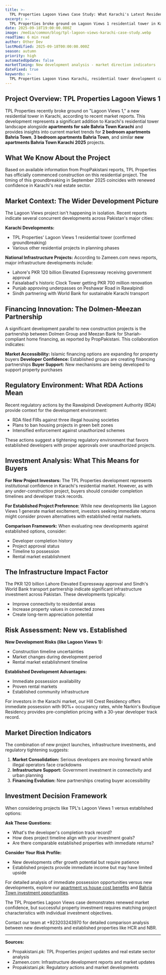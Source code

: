 ```yaml
---
title: >-
  TPL Properties Lagoon Views Case Study: What Karachi's Latest Residential Tower Reveals About Market Direction
excerpt: >-
  TPL Properties broke ground on Lagoon Views 1 residential tower in Karachi. Here's what this development tells us about current market trends and investment opportunities.
date: 2025-09-18T19:00:00.000Z
image: /media/common/blog/tpl-lagoon-views-karachi-case-study.webp
readTime: 6 min read
author: Other Dev
lastModified: 2025-09-18T00:00:00.000Z
season: autumn
priority: high
automatedUpdate: false
marketTiming: New development analysis - market direction indicators
dateFixed: true
keywords: >-
  TPL Properties Lagoon Views Karachi, residential tower development case study, Karachi property investment trends, new vs established developments
---
```


## Project Overview: TPL Properties Lagoon Views 1

TPL Properties recently broke ground on "Lagoon Views 1," a new residential tower in Karachi, according to recent market reports. This development represents a significant addition to Karachi's residential tower landscape alongside **apartments for sale Bahria Town Karachi** and provides insights into current market trends for **2 bedroom apartments Bahria Town**, **3 bedroom apartments Bahria Town**, and similar **new apartments Bahria Town Karachi 2025** projects.

## What We Know About the Project

Based on available information from PropPakistani reports, TPL Properties has officially commenced construction on this residential project. The timing of this groundbreaking in September 2025 coincides with renewed confidence in Karachi's real estate sector.

## Market Context: The Wider Development Picture

The Lagoon Views project isn't happening in isolation. Recent reports indicate several concurrent developments across Pakistan's major cities:

**Karachi Developments:**
- TPL Properties' Lagoon Views 1 residential tower (confirmed groundbreaking)
- Various other residential projects in planning phases

**National Infrastructure Projects:**
According to Zameen.com news reports, major infrastructure developments include:
- Lahore's PKR 120 billion Elevated Expressway receiving government approval
- Faisalabad's historic Clock Tower getting PKR 700 million renovation
- Punjab approving underpasses on Peshawar Road in Rawalpindi
- Sindh partnering with World Bank for sustainable Karachi transport

## Financing Innovation: The Dolmen-Meezan Partnership

A significant development parallel to new construction projects is the partnership between Dolmen Group and Meezan Bank for Shariah-compliant home financing, as reported by PropPakistani. This collaboration indicates:

**Market Accessibility:** Islamic financing options are expanding for property buyers
**Developer Confidence:** Established groups are creating financing partnerships
**Buyer Support:** New mechanisms are being developed to support property purchases

## Regulatory Environment: What RDA Actions Mean

Recent regulatory actions by the Rawalpindi Development Authority (RDA) provide context for the development environment:

- RDA filed FIRs against three illegal housing societies
- Plans to ban housing projects in green belt zones
- Intensified enforcement against unauthorized schemes

These actions suggest a tightening regulatory environment that favors established developers with proper approvals over unauthorized projects.

## Investment Analysis: What This Means for Buyers

**For New Project Investors:**
The TPL Properties development represents institutional confidence in Karachi's residential market. However, as with any under-construction project, buyers should consider completion timelines and developer track records.

**For Established Project Preference:**
While new developments like Lagoon Views 1 generate market excitement, investors seeking immediate returns might consider proven alternatives with established rental markets.

**Comparison Framework:**
When evaluating new developments against established options, consider:
- Developer completion history
- Project approval status
- Timeline to possession
- Rental market establishment

## The Infrastructure Impact Factor

The PKR 120 billion Lahore Elevated Expressway approval and Sindh's World Bank transport partnership indicate significant infrastructure investment across Pakistan. These developments typically:

- Improve connectivity to residential areas
- Increase property values in connected zones
- Create long-term appreciation potential

## Risk Assessment: New vs. Established

**New Development Risks (like Lagoon Views 1):**
- Construction timeline uncertainties
- Market changes during development period
- Rental market establishment timeline

**Established Development Advantages:**
- Immediate possession availability
- Proven rental markets
- Established community infrastructure

For investors in the Karachi market, our Hill Crest Residency offers immediate possession with 90%+ occupancy rates, while Narkin's Boutique Residency provides pre-completion pricing with a 30-year developer track record.

## Market Direction Indicators

The combination of new project launches, infrastructure investments, and regulatory tightening suggests:

1. **Market Consolidation:** Serious developers are moving forward while illegal operators face crackdowns
2. **Infrastructure Support:** Government investment in connectivity and urban planning
3. **Financing Evolution:** New partnerships creating buyer accessibility

## Investment Decision Framework

When considering projects like TPL's Lagoon Views 1 versus established options:

**Ask These Questions:**
- What's the developer's completion track record?
- How does project timeline align with your investment goals?
- Are there comparable established properties with immediate returns?

**Consider Your Risk Profile:**
- New developments offer growth potential but require patience
- Established projects provide immediate income but may have limited upside

For detailed analysis of immediate possession opportunities versus new developments, explore our [apartment vs house cost benefits](/blog/real-cost-benefits-bahria-town-apartments-vs-houses) and [Bahria Town investment opportunities](/blog/bahria-town-karachi-prices-drop-buying-opportunity-2025).

The TPL Properties Lagoon Views case demonstrates renewed market confidence, but successful property investment requires matching project characteristics with individual investment objectives.

Contact our team at +923203243970 for detailed comparison analysis between new developments and established properties like HCR and NBR.

---

**Sources:**
- Propakistani.pk: TPL Properties project updates and real estate sector analysis
- Zameen.com: Infrastructure development reports and market updates
- Propakistani.pk: Regulatory actions and market developments